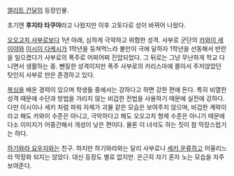 [[엘리트 건달]]의 등장인물.

초기엔 '''후지타 타쿠야'''라고 나왔지만 이후 고토다로 성이 바뀌어 나왔다.

[[오오고치 사부로]]보다 1년 아래, 심하게 극악하고 위험한 성격. 사부로 군단의 [[카와이 세이야]]와 [[이시이 다케시]]가 1학년을 등쳐먹느라 불만이 극에 달하자 1학년을 선동해서 반란을 일으켰다가 사부로의 폭주로 어찌어찌 진압되었다. 그 뒤로는 그냥 무난하게 학교 다니면서 생활하는 중. 뺀질한 성격이지만 폭주 사부로의 카리스마에 쫄아서 주저앉았던 탓인지 사부로 만은 존경하고 있다.

[[복싱]]을 배운 경력이 있으며 학생들 중에서는 강하다고 하면 강한 편에 든다. 특히 비열한 성격 때문에 수단과 방법을 가리지 않는 비겁한 전법을 사용하기 때문에 실전에 강하다. 다만 이시이나 세키 처럼 파워 자체가 괴물 같은 모습은 보여주지 않으며, 비겁한 계략이라고 해도 카와이 수준은 아니고, 극악하다고 해도 오오고치 형제 수준은 아니기 때문에 다소 이미지가 어중간해서 개성이 낮은 편이다. 물론 이 녀석도 하는 짓이 참 막장스럽기는 하다.

[[하기와라 요우지]]와는 친구. 하지만 하기와라와는 달리 사부로나 [[세키 운류]]하고 어울리느라 막장화 되지는 않았다. 대신 등장도 별로 없지만. 은근히 자기 혼자 노는 모습을 자주 보여준다. 

